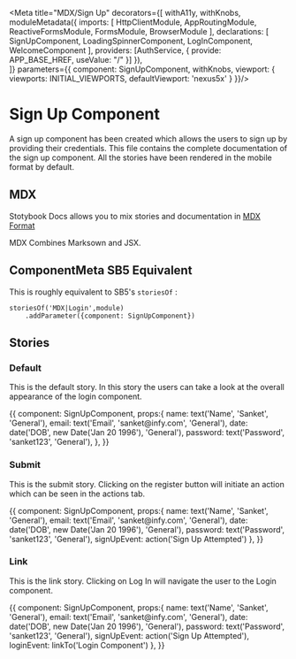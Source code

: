 
<Meta title="MDX/Sign Up" decorators={[
    withA11y,
    withKnobs,
    moduleMetadata({
      imports: [
                HttpClientModule,
                AppRoutingModule,
                ReactiveFormsModule,
                FormsModule,
                BrowserModule
              ],
              declarations: [
                SignUpComponent,
                LoadingSpinnerComponent,
                LogInComponent,
                WelcomeComponent
              ],
              providers: [AuthService, { provide: APP_BASE_HREF, useValue: "/" }]
    }),    
]} parameters={{
    component: SignUpComponent,
    withKnobs,
    viewport: {
      viewports: INITIAL_VIEWPORTS,
      defaultViewport: 'nexus5x'
    }
}}/>

# Sign Up Component 

A sign up component has been created which allows the users to sign up by providing their credentials.
This file contains the complete documentation of the sign up component. All the stories have been rendered 
in the mobile format by default.

## MDX

Stotybook Docs allows you to mix stories and documentation in 
[MDX Format](https://mdxjs.com/)

MDX Combines Marksown and JSX.

## ComponentMeta SB5 Equivalent

This is roughly equivalent to SB5's `storiesOf` :

```
storiesOf('MDX|Login',module)
    .addParameter({component: SignUpComponent})

```

## Stories

### Default

This is the default story. In this story the users can take a look at the overall
appearance of the login component.

<Preview>
  <Story name="Default">{{
    component: SignUpComponent,
    props:{
       name: text('Name', 'Sanket', 'General'),
            email: text('Email', 'sanket@infy.com', 'General'),
            date: date('DOB', new Date('Jan 20 1996'), 'General'),
            password: text('Password', 'sanket123', 'General'),
    },
    }}    
  </Story>
</Preview>

### Submit

This is the submit story. Clicking on the register button will initiate an action 
which can be seen in the actions tab.

<Preview>
  <Story name="Submit">{{
    component: SignUpComponent,
    props:{
      name: text('Name', 'Sanket', 'General'),
            email: text('Email', 'sanket@infy.com', 'General'),
            date: date('DOB', new Date('Jan 20 1996'), 'General'),
            password: text('Password', 'sanket123', 'General'),
            signUpEvent: action('Sign Up Attempted')
    },
    }}    
  </Story>
</Preview>

### Link

This is the link story. Clicking on Log In will navigate the user to the Login component.

<Preview>
  <Story name="Link">{{
    component: SignUpComponent,
    props:{
        name: text('Name', 'Sanket', 'General'),
        email: text('Email', 'sanket@infy.com', 'General'),
        date: date('DOB', new Date('Jan 20 1996'), 'General'),
        password: text('Password', 'sanket123', 'General'),
        signUpEvent: action('Sign Up Attempted'),
        loginEvent: linkTo('Login Component')
    },
    }}    
  </Story>
</Preview>